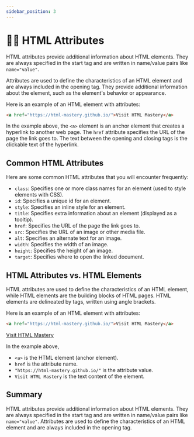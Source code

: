 ```yaml
---
sidebar_position: 3
---
```


# 🙋🏻 HTML Attributes

HTML attributes provide additional information about HTML elements. They are always specified in the start tag and are written in name/value pairs like `name="value"`.

Attributes are used to define the characteristics of an HTML element and are always included in the opening tag. They provide additional information about the element, such as the element's behavior or appearance.

Here is an example of an HTML element with attributes:

```html title="index.html"
<a href="https://html-mastery.github.io/">Visit HTML Mastery</a>
```

In the example above, the `<a>` element is an anchor element that creates a hyperlink to another web page. The `href` attribute specifies the URL of the page the link goes to. The text between the opening and closing tags is the clickable text of the hyperlink.

## Common HTML Attributes

Here are some common HTML attributes that you will encounter frequently:

- `class`: Specifies one or more class names for an element (used to style elements with CSS).
- `id`: Specifies a unique id for an element.
- `style`: Specifies an inline style for an element.
- `title`: Specifies extra information about an element (displayed as a tooltip).
- `href`: Specifies the URL of the page the link goes to.
- `src`: Specifies the URL of an image or other media file.
- `alt`: Specifies an alternate text for an image.
- `width`: Specifies the width of an image.
- `height`: Specifies the height of an image.
- `target`: Specifies where to open the linked document.

## HTML Attributes vs. HTML Elements

HTML attributes are used to define the characteristics of an HTML element, while HTML elements are the building blocks of HTML pages. HTML elements are delineated by tags, written using angle brackets.

Here is an example of an HTML element with attributes:

```html title="index.html"
<a href="https://html-mastery.github.io/">Visit HTML Mastery</a>
```

<BrowserWindow url="http://127.0.0.1:5500/index.html">
  <a href="https://html-mastery.github.io/">Visit HTML Mastery</a>
</BrowserWindow>

In the example above,

- `<a>` is the HTML element (anchor element).
- `href` is the attribute name.
- `"https://html-mastery.github.io/"` is the attribute value.
- `Visit HTML Mastery` is the text content of the element.

## Summary

HTML attributes provide additional information about HTML elements. They are always specified in the start tag and are written in name/value pairs like `name="value"`. Attributes are used to define the characteristics of an HTML element and are always included in the opening tag.